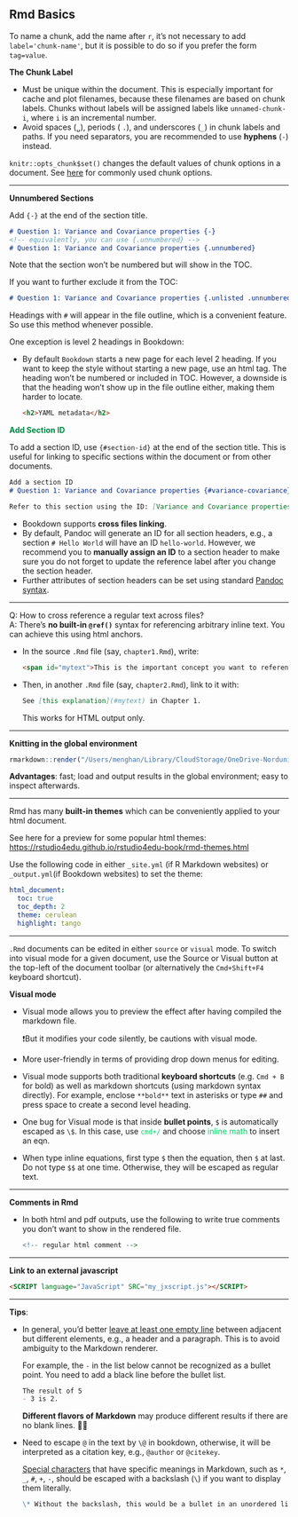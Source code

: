 ## Rmd Basics

To name a chunk, add the name after `r`, it's not necessary to add `label='chunk-name'`, but it is possible to do so if you prefer the form `tag=value`. 

**The Chunk Label**

- Must be unique within the document. This is especially important for cache and plot filenames, because these filenames are based on chunk labels. Chunks without labels will be assigned labels like `unnamed-chunk-i`, where `i` is an incremental number.
- Avoid spaces (`␣`), periods ( `.`), and underscores (`_`) in chunk labels and paths.  If you need separators, you are recommended to use **hyphens** (`-`) instead. 

`knitr::opts_chunk$set()` changes the default values of chunk options in a document. See [here](#common-chunk-options) for commonly used chunk options.


--------------------------------------------------------------------------------

**Unnumbered Sections**

Add `{-}` at the end of the section title.

```markdown
# Question 1: Variance and Covariance properties {-}
<!-- equivalently, you can use {.unnumbered} --> 
# Question 1: Variance and Covariance properties {.unnumbered}
```

Note that the section won't be numbered but will show in the TOC.

If you want to further exclude it from the TOC:

```markdown
# Question 1: Variance and Covariance properties {.unlisted .unnumbered}
```

Headings with `#` will appear in the file outline, which is a convenient feature. So use this method whenever possible. 

One exception is level 2 headings in Bookdown:

- By default `Bookdown` starts a new page for each level 2 heading. If you want to keep the style without starting a new page, use an html tag. The heading won't be numbered or included in TOC. However, a downside is that the heading won't show up in the file outline either, making them harder to locate.

  ```html
  <h2>YAML metadata</h2>
  ```

<span style="color: #008B45;">**Add Section ID**</span>

To add a section ID, use `{#section-id}` at the end of the section title. This is useful for linking to specific sections within the document or from other documents.

```markdown
Add a section ID
# Question 1: Variance and Covariance properties {#variance-covariance}

Refer to this section using the ID: [Variance and Covariance properties](#variance-covariance). 
```

- Bookdown supports **cross files linking**.
- By default, Pandoc will generate an ID for all section headers, e.g., a section `# Hello World` will have an ID `hello-world`. However, we recommend you to **manually assign an ID** to a section header to make sure you do not forget to update the reference label after you change the section header. 
- Further attributes of section headers can be set using standard [Pandoc syntax](http://pandoc.org/MANUAL.html#heading-identifiers).

--------------------------------------------------------------------------------

Q: How to cross reference a regular text across files? \
A: There's **no built-in `@ref()`** syntax for referencing arbitrary inline text. You can achieve this using html anchors. 

- In the source `.Rmd` file (say, `chapter1.Rmd`), write:

  ```markdown
  <span id="mytext">This is the important concept you want to reference later.</span>
  ```

- Then, in another `.Rmd` file (say, `chapter2.Rmd`), link to it with:

  ```markdown
  See [this explanation](#mytext) in Chapter 1.
  ```
  This works for HTML output only.

--------------------------------------------------------------------------------


**Knitting in the global environment**

```r
rmarkdown::render("/Users/menghan/Library/CloudStorage/OneDrive-Norduniversitet/EK369E/Seminars/w1.rmd", envir=.GlobalEnv)
```

**Advantages**: fast; load and output results in the global environment; easy to inspect afterwards.


--------------------------------------------------------------------------------

Rmd has many **built-in themes** which can be conveniently applied to your html document.

See here for a preview for some popular html themes: <https://rstudio4edu.github.io/rstudio4edu-book/rmd-themes.html>

Use the following code in either `_site.yml` (if R Markdown websites) or `_output.yml`(if Bookdown websites) to set the theme:

```yaml
html_document:
  toc: true
  toc_depth: 2
  theme: cerulean
  highlight: tango
```

--------------------------------------------------------------------------------


`.Rmd` documents can be edited in either `source` or `visual` mode. To switch into visual mode for a given document, use the Source or Visual button at the top-left of the document toolbar (or alternatively the `Cmd+Shift+F4` keyboard shortcut).

**Visual mode**

- Visual mode allows you to preview the effect after having compiled the markdown file.

  ❗️But it modifies your code silently, be cautions with visual mode.

- More user-friendly in terms of providing drop down menus for editing.

- Visual mode supports both traditional **keyboard shortcuts** (e.g. `Cmd + B` for bold) as well as markdown shortcuts (using markdown syntax directly). For example, enclose `**bold**` text in asterisks or type `##` and press space to create a second level heading. 

- One bug for Visual mode is that inside **bullet points**, `$` is automatically escaped as `\$`. In this case, use <span style='color:#00CC66'>`cmd+/`</span> and choose <span style='color:#00CC66'>inline math</span> to insert an eqn.

- When type inline equations, first type `$` then the equation, then `$` at last. Do not type `$$` at one time. Otherwise, they will be escaped as regular text.


--------------------------------------------------------------------------------

**Comments in Rmd**

- In both html and pdf outputs, use the following to write true comments you don't want to show in the rendered file.

  ```r
  <!-- regular html comment --> 
  ```

--------------------------------------------------------------------------------

**Link to an external javascript**

```html
<SCRIPT language="JavaScript" SRC="my_jxscript.js"></SCRIPT>
```


--------------------------------------------------------------------------------

**Tips**:

- In general, you'd better <u>leave at least one empty line</u> between adjacent but different elements, e.g., a header and a paragraph. This is to avoid ambiguity to the Markdown renderer. 

  For example, the `-` in the list below cannot be recognized as a bullet point. You need to add a black line before the bullet list.

  ```markdown
  The result of 5
  - 3 is 2.
  ```

  **Different flavors of Markdown** may produce different results if there are no blank lines. 🙈🙈

- Need to escape `@` in the text by `\@` in bookdown, otherwise, it will be interpreted as a citation key, e.g., `@author` or `@citekey`.
  
  [Special characters](https://github.com/mattcone/markdown-guide/blob/master/_basic-syntax/escaping-characters.md) that have specific meanings in Markdown, such as `*`, `_`, `#`, `+`, `-`, should be escaped with a backslash (`\`) if you want to display them literally. 

  ```markdown
  \* Without the backslash, this would be a bullet in an unordered list.
  ```
